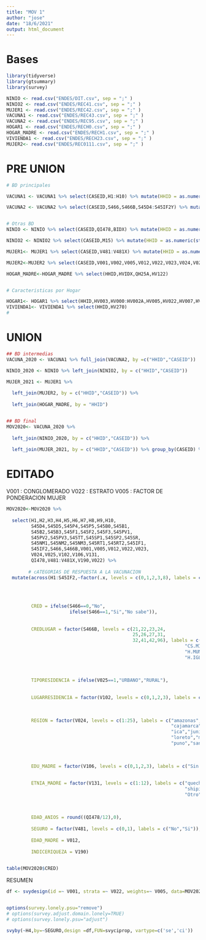 ```yaml
---
title: "MOV 1"
author: "jose"
date: "18/6/2021"
output: html_document
---
```


# Bases
```r
library(tidyverse)
library(gtsummary)
library(survey)

NINIO <- read.csv("ENDES/DIT.csv", sep = ";" )
NINIO2 <- read.csv("ENDES/REC41.csv", sep = ";" )
MUJER1 <- read.csv("ENDES/REC42.csv", sep = ";" )
VACUNA1 <- read.csv("ENDES/REC43.csv", sep = ";" )
VACUNA2 <- read.csv("ENDES/REC95.csv", sep = ";" )
HOGAR1 <- read.csv("ENDES/RECH0.csv", sep = ";" )
HOGAR_MADRE <- read.csv("ENDES/RECH1.csv", sep = ";" )
VIVIENDA1 <- read.csv("ENDES/RECH23.csv", sep = ";" )
MUJER2<- read.csv("ENDES/REC0111.csv", sep = ";" )
```

# PRE UNION
```r
# BD principales

VACUNA1 <- VACUNA1 %>% select(CASEID,H1:H10) %>% mutate(HHID = as.numeric(str_sub(CASEID,1,-3)))

VACUNA2 <- VACUNA2 %>% select(CASEID,S466,S466B,S45D4:S45IF2Y) %>% mutate(HHID = as.numeric(str_sub(CASEID,1,-3)))


# Otras BD
NINIO <- NINIO %>% select(CASEID,QI478,BIDX) %>% mutate(HHID = as.numeric(str_sub(CASEID,1,-3)))

NINIO2 <- NINIO2 %>% select(CASEID,M15) %>% mutate(HHID = as.numeric(str_sub(CASEID,1,-3)))

MUJER1<- MUJER1 %>% select(CASEID,V481:V481X) %>% mutate(HHID = as.numeric(str_sub(CASEID,1,-3)))

MUJER2<-MUJER2 %>% select(CASEID,V001,V002,V005,V012,V022,V023,V024,V025,V101,V102,V106,V131,V190) %>% mutate(HHID = as.numeric(str_sub(CASEID,1,-3)))

HOGAR_MADRE<-HOGAR_MADRE %>% select(HHID,HVIDX,QH25A,HV122)


# Caracteristicas por Hogar

HOGAR1<- HOGAR1 %>% select(HHID,HV003,HV000:HV002A,HV005,HV022,HV007,HV008,HV021,HV023:HV026) 
VIVIENDA1<- VIVIENDA1 %>% select(HHID,HV270)
#


```

# UNION

```r

## BD intermedias
VACUNA_2020 <- VACUNA1 %>% full_join(VACUNA2, by =c("HHID","CASEID")) 

NINIO_2020 <- NINIO %>% left_join(NINIO2, by = c("HHID","CASEID"))

MUJER_2021 <- MUJER1 %>% 
  
  left_join(MUJER2, by = c("HHID","CASEID")) %>%
  
  left_join(HOGAR_MADRE, by = "HHID")


## BD final
MOV2020<- VACUNA_2020 %>% 
  
  left_join(NINIO_2020, by = c("HHID","CASEID")) %>% 
  
  left_join(MUJER_2021, by = c("HHID","CASEID")) %>% group_by(CASEID) %>% slice(1) %>% filter(!is.na(H1)) %>% ungroup()

```

# EDITADO

V001 : CONGLOMERADO
V022 : ESTRATO
V005 : FACTOR DE PONDERACION MUJER

```r
MOV2020<-MOV2020 %>%
  
  select(H1,H2,H3,H4,H5,H6,H7,H8,H9,H10,
         S45D4,S45D5,S45P4,S45P5,S45B0,S45B1,
         S45B2,S45B3,S45F1,S45F2,S45F3,S45PV1,
         S45PV2,S45PV3,S45TT,S45SP1,S45SP2,S45SR,
         S45NM1,S45NM2,S45NM3,S45RT1,S45RT2,S45IF1,
         S45IF2,S466,S466B,V001,V005,V012,V022,V023,
         V024,V025,V102,V106,V131,
         QI478,V481:V481X,V190,V022) %>% 
  
        # cATEGORIAS DE RESPUESTA A LA VACUNACION
  mutate(across(H1:S45IF2,~factor(.x, levels = c(0,1,2,3,8), labels = c("No","FechaTarjeta","Madre",
                                                                        "MarcaTarjeta","NoSabe"))),
         
         
         
         CRED = ifelse(S466==0,"No",
                       ifelse(S466==1,"Si","No sabe")),
         
         
         CREDLUGAR = factor(S466B, levels = c(21,22,23,24,
                                              25,26,27,31,
                                              32,41,42,96), labels = c("H.MINSA","H.ESSALUD","H.FFAA",
                                                                 "CS.MINSA","PUESTOMINSA","CS.ESSALUD",
                                                                 "H.MUNI","CLINICA","MEDICO","CLINICA/ONG",
                                                                 "H.IGLESIA","OTRO")),
         
         
         
         TIPORESIDENCIA = ifelse(V025==1,"URBANO","RURAL"),
         
         
         LUGARRESIDENCIA = factor(V102, levels = c(0,1,2,3), labels = c("Gran ciudad","Peq ciudad",
                                                                        "Pueblo","Campo")),
         
         
         REGION = factor(V024, levels = c(1:25), labels = c("amazonas","ancash","apurimac","arequipa","ayacucho",
                                                            "cajamarca","callao","cusco","huancavelica","huanuco",
                                                            "ica","junin","la libertad","lambayeque","lima",
                                                            "loreto","madre de dios","moquegua","pasco","piura",
                                                            "puno","san martin","tacna","tumbes","ucayali")),
         
         
         
         EDU_MADRE = factor(V106, levels = c(0,1,2,3), labels = c("Sin educ","primaria","secundaria","superior")),
         
         
         ETNIA_MADRE = factor(V131, levels = c(1:12), labels = c("quechua","aimara","ashaninka","awajun",
                                                                 "shipibo","shawi","matsigenka","achuar",
                                                                 "Otro","castellano","portugues","Otro extranjero")),
         
         
         
         EDAD_ANIOS = round((QI478/12),0),
         
         SEGURO = factor(V481, levels = c(0,1), labels = c("No","Si")),
         
         EDAD_MADRE = V012,
         
         INDICERIQUEZA = V190) 
  

table(MOV2020$CRED)
```

RESUMEN 

```r
df <- svydesign(id =~ V001, strata =~ V022, weights=~ V005, data=MOV2020) 


options(survey.lonely.psu="remove")
# options(survey.adjust.domain.lonely=TRUE)
# options(survey.lonely.psu="adjust")

svyby(~H4,by=~SEGURO,design =df,FUN=svyciprop, vartype=c('se','ci'))
```

